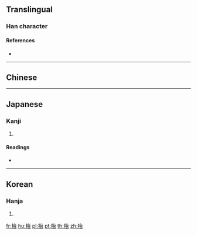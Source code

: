 {{character info/new}}
{{also|台}}
==Translingual==

===Han character===
{{Han char|rn=75|rad=木|as=05|sn=9|four=|canj=DIR|ids=⿰木台}}

====References====
* {{Han ref|kx=0517.050|dkj=14581|dj=0905.020|hdz=21191.060|uh=67B1|ud=26545}}

----

==Chinese==
{{zh-see|檯|v}}

----

==Japanese==

===Kanji===
{{ja-kanji|grade=|rs=木05}}

# {{defn|lang=ja|sort=木05}}

====Readings====
* {{ja-readings|on=[[い]] (i), [[し]] (shi), [[じ]] (ji)|kun=[[すき]] (suki)}}

----

==Korean==

===Hanja===
{{ko-hanja|hangeul=대|eumhun=|rv=dae|mr=tae|y=tay}}

# {{defn|lang=ko|sort=木05}}

[[fr:枱]]
[[hu:枱]]
[[pl:枱]]
[[pt:枱]]
[[th:枱]]
[[zh:枱]]